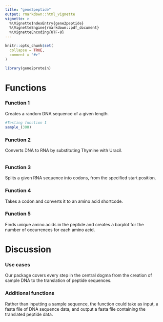 ```yaml
---
title: "gene2peptide"
output: rmarkdown::html_vignette
vignette: >
  %\VignetteIndexEntry{gene2peptide}
  %\VignetteEngine{rmarkdown::pdf_document}
  %\VignetteEncoding{UTF-8}
---
```


```r
knitr::opts_chunk$set(
  collapse = TRUE,
  comment = "#>"
)
```

```r
library(gene2protein)
```

# Functions

### Function 1

Creates a random DNA sequence of a given length.

```r
#Testing function 1
sample_(300)
```

### Function 2

Converts DNA to RNA by substituting Thymine with Uracil.

```r

```

### Function 3

Splits a given RNA sequence into codons, from the specified start position.

### Function 4

Takes a codon and converts it to an amino acid shortcode.

### Function 5

Finds unique amino acids in the peptide and creates a barplot for the number of occurrences for each amino acid.

# Discussion

### Use cases

Our package covers every step in the central dogma from the creation of sample DNA to the translation of peptide sequences.

### Additional functions

Rather than inputting a sample sequence, the function could take as input, a fasta file of DNA sequence data, and output a fasta file containing the translated peptide data.
